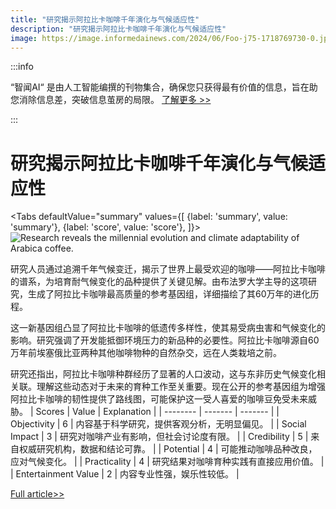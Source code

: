 ```yaml
---
title: "研究揭示阿拉比卡咖啡千年演化与气候适应性"
description: "研究揭示阿拉比卡咖啡千年演化与气候适应性"
image: https://image.informedainews.com/2024/06/Foo-j75-1718769730-0.jpg
---
```



:::info

“智闻AI“ 是由人工智能编撰的刊物集合，确保您只获得最有价值的信息，旨在助您消除信息差，突破信息茧房的局限。  [了解更多 >>](/)

:::

# 研究揭示阿拉比卡咖啡千年演化与气候适应性


<Tabs
	defaultValue="summary"
	values={[
	{label: 'summary', value: 'summary'},
	{label: 'score', value: 'score'},
]}>
<TabItem value="summary">
<img
  src="https://image.informedainews.com/2024/06/Foo-j75-1718769730-0.jpg"
  alt="Research reveals the millennial evolution and climate adaptability of Arabica coffee."
/>



研究人员通过追溯千年气候变迁，揭示了世界上最受欢迎的咖啡——阿拉比卡咖啡的谱系，为培育耐气候变化的品种提供了关键见解。由布法罗大学主导的这项研究，生成了阿拉比卡咖啡最高质量的参考基因组，详细描绘了其60万年的进化历程。

这一新基因组凸显了阿拉比卡咖啡的低遗传多样性，使其易受病虫害和气候变化的影响。研究强调了开发能抵御环境压力的新品种的必要性。阿拉比卡咖啡源自60万年前埃塞俄比亚两种其他咖啡物种的自然杂交，远在人类栽培之前。

研究还指出，阿拉比卡咖啡种群经历了显著的人口波动，这与东非历史气候变化相关联。理解这些动态对于未来的育种工作至关重要。现在公开的参考基因组为增强阿拉比卡咖啡的韧性提供了路线图，可能保护这一受人喜爱的咖啡豆免受未来威胁。
</TabItem>
<TabItem value="score">
	| Scores     | Value   | Explanation |
	| -------- | ------- | ------- |
	| Objectivity  | 6    | 内容基于科学研究，提供客观分析，无明显偏见。    |
	| Social Impact | 3     | 研究对咖啡产业有影响，但社会讨论度有限。    |
	| Credibility    | 5    | 来自权威研究机构，数据和结论可靠。    |
	| Potential    | 4    | 可能推动咖啡品种改良，应对气候变化。    |
	| Practicality    | 4    | 研究结果对咖啡育种实践有直接应用价值。    |
	| Entertainment Value    | 2    | 内容专业性强，娱乐性较低。    |
</TabItem>
</Tabs>

[Full article>>](https://www.cnbeta.com.tw/articles/science/1435270.htm)
